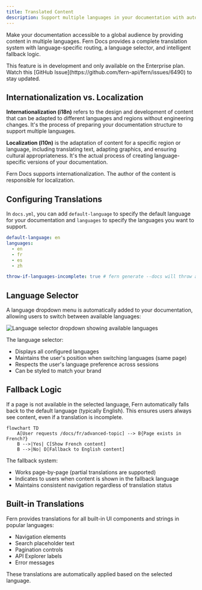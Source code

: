 ```yaml
---
title: Translated Content
description: Support multiple languages in your documentation with automatic routing and fallback logic
---
```


Make your documentation accessible to a global audience by providing content in multiple languages. Fern Docs provides a complete translation system with language-specific routing, a language selector, and intelligent fallback logic.

<Note>
This feature is in development and only available on the Enterprise plan. 
Watch this [GitHub Issue](https://github.com/fern-api/fern/issues/6490) to stay updated.
</Note>

## Internationalization vs. Localization

**Internationalization (i18n)** refers to the design and development of content that can be adapted to different languages and regions without engineering changes. It's the process of preparing your documentation structure to support multiple languages.

**Localization (l10n)** is the adaptation of content for a specific region or language, including translating text, adapting graphics, and ensuring cultural appropriateness. It's the actual process of creating language-specific versions of your documentation.

Fern Docs supports internationalization. The author of the content is responsible for localization.

## Configuring Translations

In `docs.yml`, you can add `default-language` to specify the default language for your documentation and `languages` to specify the languages you want to support.

```yaml title="docs.yml"
default-language: en
languages:
  - en
  - fr
  - es
  - zh

throw-if-languages-incomplete: true # fern generate --docs will throw an error if a translation doesn't exist
```

## Language Selector

A language dropdown menu is automatically added to your documentation, allowing users to switch between available languages:

<Frame>
  <img src="./language-selector.png" alt="Language selector dropdown showing available languages" />
</Frame>

The language selector:

- Displays all configured languages
- Maintains the user's position when switching languages (same page)
- Respects the user's language preference across sessions
- Can be styled to match your brand

## Fallback Logic

If a page is not available in the selected language, Fern automatically falls back to the default language (typically English). This ensures users always see content, even if a translation is incomplete.

```mermaid
flowchart TD
    A[User requests /docs/fr/advanced-topic] --> B{Page exists in French?}
    B -->|Yes| C[Show French content]
    B -->|No| D[Fallback to English content]
```

The fallback system:

- Works page-by-page (partial translations are supported)
- Indicates to users when content is shown in the fallback language
- Maintains consistent navigation regardless of translation status

## Built-in Translations

Fern provides translations for all built-in UI components and strings in popular languages:

- Navigation elements
- Search placeholder text
- Pagination controls
- API Explorer labels
- Error messages

These translations are automatically applied based on the selected language.